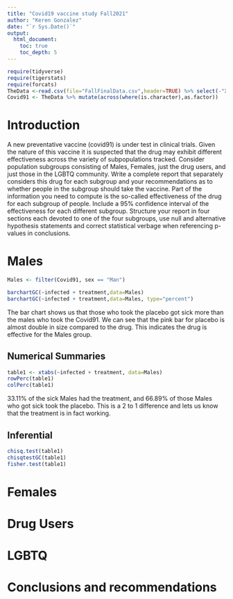 ```yaml
---
title: "Covid19 vaccine study Fall2021"
author: "Keren Gonzalez"
date: "`r Sys.Date()`"
output: 
  html_document:
    toc: true
    toc_depth: 5
---
```



```r
require(tidyverse)
require(tigerstats)
require(forcats)
TheData <-read.csv(file="FallFinalData.csv",header=TRUE) %>% select(-"X.1", -"X")
Covid91 <- TheData %>% mutate(across(where(is.character),as.factor)) 
```

# Introduction

A new  preventative vaccine (covid91) is under test in clinical trials. Given the nature of this vaccine it is suspected that the drug may exhibit different effectiveness across the variety of subpopulations tracked. Consider population subgroups consisting of Males, Females, just the drug users, and just those in the LGBTQ community. Write a complete report that separately considers this drug for each subgroup and your recommendations as to whether people in the subgroup should take the vaccine. Part of the information you need to compute is the so-called effectiveness of the drug for each subgroup of people. Include a 95% confidence interval of the effectiveness for each different subgroup. Structure your report in four sections each devoted to one of the four subgroups, use null and alternative hypothesis statements and correct statistical verbage when referencing p-values in conclusions.

# Males

```r
Males <- filter(Covid91, sex == "Man")
```


```r
barchartGC(~infected + treatment,data=Males)
barchartGC(~infected + treatment,data=Males, type="percent")
```

The bar chart shows us that those who took the placebo got sick more than the males who took the Covid91. We can see that the pink bar for placebo is almost double in size compared to the drug. This indicates the drug is effective for the Males group.

## Numerical Summaries  
```r
table1 <- xtabs(~infected + treatment, data=Males)
rowPerc(table1)
colPerc(table1)
```

33.11% of the sick Males had the treatment, and 66.89% of those Males who got sick took the placebo. This is a 2 to 1 difference and lets us know that the treatment is in fact working.

## Inferential  

```r
chisq.test(table1)
chisqtestGC(table1)
fisher.test(table1)
```


# Females



# Drug Users

# LGBTQ

# Conclusions and recommendations

